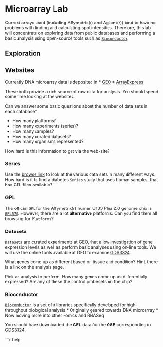 # Microarray Lab

Current arrays used (including Affymetrix(r) and Agilent(r)) tend to have no 
problems with finding and calculating spot intensities. Therefore, this lab will 
concentrate on exploring data from public databases and performing a basic analysis
using open-source tools such as [`Bioconductor`](http://bioconductor.org).

## Exploration

## Websites

Currently DNA microarray data is deposited in 
 * [GEO](http://www.ncbi.nlm.nih.gov/geo/) 
 * [ArrayExpress](http://www.ebi.ac.uk/arrayexpress/)
 
These both provide a rich source of raw data for analysis. You should spend some time looking at the websites. 

Can we answer some basic questions about the number of data sets in each database?

* How many platforms?
* How many experiments (series)?
* How many samples?
* How many curated datasets?
* How many organisms represented?

How hard is this information to get via the web-site?

### Series

Use the [browse link](www.ncbi.nlm.nih.gov/geo/browse/) to look at the various data sets in 
many different ways. How hard is it to find a diabetes `Series` study that uses human samples, that has CEL files available?

### GPL

The official `GPL` for the Affymetrix(r) human U133 Plus 2.0 genome chip is [`GPL570`](http://www.ncbi.nlm.nih.gov/geo/query/acc.cgi?acc=GPL570).
However, there are a lot **alternative** platforms. Can you find them all browsing for 
`Platforms`? 

### Datasets

`Datasets` are curated experiments at GEO, that allow investigation of gene expression levels
as well as perform basic analyses using on-line tools. We will use the online tools available at GEO to examine [GDS3324](http://www.ncbi.nlm.nih.gov/sites/GDSbrowser?acc=GDS3324). 

What genes come up as different based on tissue and condition? Hint, there is a link on the 
analysis page.

Pick an analysis to perform. How many genes come up as differentially expressed? Are any of these the control probesets on the chip?
 

### Bioconductor

[`Bioconductor`](http://bioconductor.org) is a set of `R` libraries specifically
developed for high-throughput biological analysis
 * Originally geared towards DNA microarray
 * Now moving more into other -omics and RNASeq
 
You should have downloaded the **CEL** data for the **GSE** corresponding to GDS3324.

```r
help